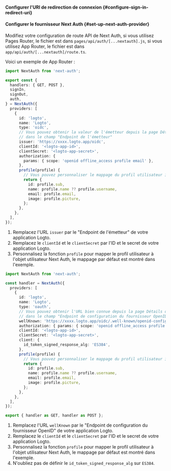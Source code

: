 

<SignInFlowSummary />

<AssumingUrl />

#### Configurer l'URI de redirection de connexion \{#configure-sign-in-redirect-uri}

<ConfigureRedirectUri
  figureSrc={redirectUriFigure}
  redirectUri="http://localhost:3000/api/auth/callback/logto"
/>

#### Configurer le fournisseur Next Auth \{#set-up-next-auth-provider}

<GetAppSecret />

Modifiez votre configuration de route API de Next Auth, si vous utilisez Pages Router, le fichier est dans `pages/api/auth/[...nextauth].js`, si vous utilisez App Router, le fichier est dans `app/api/auth/[...nextauth]/route.ts`.

Voici un exemple de App Router :

<Tabs>

<TabItem value="v5" label="Next Auth v5">

```ts
import NextAuth from 'next-auth';

export const {
  handlers: { GET, POST },
  signIn,
  signOut,
  auth,
} = NextAuth({
  providers: [
    {
      id: 'logto',
      name: 'Logto',
      type: 'oidc',
      // Vous pouvez obtenir la valeur de l'émetteur depuis la page Détails de l'application Logto,
      // dans le champ "Endpoint de l'émetteur"
      issuer: 'https://xxxx.logto.app/oidc',
      clientId: '<logto-app-id>',
      clientSecret: '<logto-app-secret>',
      authorization: {
        params: { scope: 'openid offline_access profile email' },
      },
      profile(profile) {
        // Vous pouvez personnaliser le mappage du profil utilisateur ici
        return {
          id: profile.sub,
          name: profile.name ?? profile.username,
          email: profile.email,
          image: profile.picture,
        };
      },
    },
  ],
});
```

1. Remplacez l'URL `issuer` par le "Endpoint de l'émetteur" de votre application Logto.
2. Remplacez le `clientId` et le `clientSecret` par l'ID et le secret de votre application Logto.
3. Personnalisez la fonction `profile` pour mapper le profil utilisateur à l'objet utilisateur Next Auth, le mappage par défaut est montré dans l'exemple.

</TabItem>

<TabItem value="v4" label="Next Auth v4">

```ts
import NextAuth from 'next-auth';

const handler = NextAuth({
  providers: [
    {
      id: 'logto',
      name: 'Logto',
      type: 'oauth',
      // Vous pouvez obtenir l'URL bien connue depuis la page Détails de l'application Logto,
      // dans le champ "Endpoint de configuration du fournisseur OpenID"
      wellKnown: 'https://xxxx.logto.app/oidc/.well-known/openid-configuration',
      authorization: { params: { scope: 'openid offline_access profile email' } },
      clientId: '<logto-app-id>',
      clientSecret: '<logto-app-secret>',
      client: {
        id_token_signed_response_alg: 'ES384',
      },
      profile(profile) {
        // Vous pouvez personnaliser le mappage du profil utilisateur ici
        return {
          id: profile.sub,
          name: profile.name ?? profile.username,
          email: profile.email,
          image: profile.picture,
        };
      },
    },
  ],
});

export { handler as GET, handler as POST };
```

1. Remplacez l'URL `wellKnown` par le "Endpoint de configuration du fournisseur OpenID" de votre application Logto.
2. Remplacez le `clientId` et le `clientSecret` par l'ID et le secret de votre application Logto.
3. Personnalisez la fonction `profile` pour mapper le profil utilisateur à l'objet utilisateur Next Auth, le mappage par défaut est montré dans l'exemple.
4. N'oubliez pas de définir le `id_token_signed_response_alg` sur `ES384`.

</TabItem>

</Tabs>
